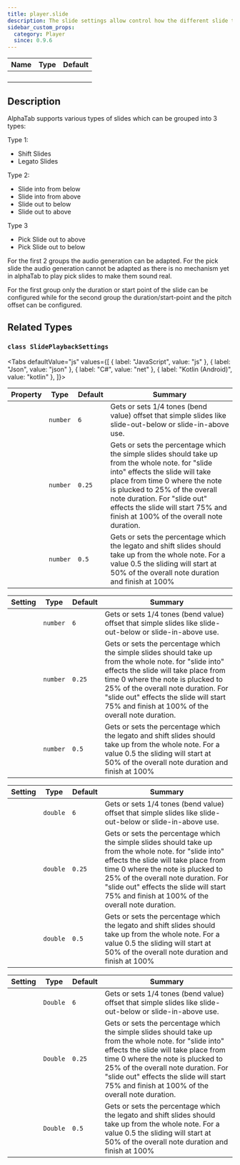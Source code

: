 ```yaml
---
title: player.slide
description: The slide settings allow control how the different slide types are generated for audio.
sidebar_custom_props:
  category: Player
  since: 0.9.6
---
```


<SinceBadge since="0.9.6" />

<table className="table table-striped table-condensed type-table">
    <thead>
        <tr>
          <th>Name</th>
          <th>Type</th>
          <th>Default</th>
        </tr>
    </thead>
    <tbody>
        <tr>
          <td><CodeBadge type="js" name="player.slide" /></td>
          <td><CodeBadge type="js" name="SlidePlaybackSettings" /></td>
          <td><code></code></td>
        </tr>
        <tr>
          <td><CodeBadge type="json" name="player.slide" /></td>
          <td><CodeBadge type="json" name="SlidePlaybackSettings" /></td>
          <td><code></code></td>
        </tr>
        <tr>
          <td><CodeBadge type="net" name="Player.Slide" /></td>
          <td><CodeBadge type="net" name="SlidePlaybackSettings" /></td>
          <td><code></code></td>
        </tr>
        <tr>
          <td><CodeBadge type="android" name="player.slide" /></td>
          <td><CodeBadge type="android" name="SlidePlaybackSettings" /></td>
          <td><code></code></td>
        </tr>
    </tbody>
</table>

## Description
AlphaTab supports various types of slides which can be grouped into 3 types:

Type 1:
* Shift Slides
* Legato Slides

Type 2:
* Slide into from below
* Slide into from above
* Slide out to below
* Slide out to above

Type 3
* Pick Slide out to above
* Pick Slide out to below

For the first 2 groups the audio generation can be adapted. For the pick slide the audio generation cannot be adapted
as there is no mechanism yet in alphaTab to play pick slides to make them sound real.

For the first group only the duration or start point of the slide can be configured while for the second group
the duration/start-point and the pitch offset can be configured.

## Related Types

### `class SlidePlaybackSettings`

<Tabs defaultValue="js" values={[
  { label: "JavaScript", value: "js" },
  { label: "Json", value: "json" },
  { label: "C#", value: "net" },
  { label: "Kotlin (Android)", value: "kotlin" },
]}>
<TabItem value="js">
<table className="table table-striped table-condensed type-table">
    <thead>
        <tr>
            <th>Property</th>
            <th>Type</th>
            <th>Default</th>
            <th>Summary</th>
        </tr>
    </thead>    
    <tbody> 
        <tr>
            <td><CodeBadge type="js" name="simpleSlidePitchOffset" /></td>
            <td><code>number</code></td>
            <td><code>6</code></td>
            <td>Gets or sets 1/4 tones (bend value) offset that
simple slides like slide-out-below or slide-in-above use.</td>
        </tr>
        <tr>
            <td><CodeBadge type="js" name="simpleSlideDurationRatio" /></td>
            <td><code>number</code></td>
            <td><code>0.25</code></td>
            <td>Gets or sets the percentage which the simple slides should take up
from the whole note. for "slide into" effects the slide will take place
from time 0 where the note is plucked to 25% of the overall note duration.
For "slide out" effects the slide will start 75% and finish at 100% of the overall
note duration.</td>
        </tr>
        <tr>
            <td><CodeBadge type="js" name="shiftSlideDurationRatio" /></td>
            <td><code>number</code></td>
            <td><code>0.5</code></td>
            <td>Gets or sets the percentage which the legato and shift slides should take up
from the whole note. For a value 0.5 the sliding will start at 50% of the overall note duration
and finish at 100%</td>
        </tr>
    </tbody>
</table>
</TabItem>
<TabItem value="json">
<table className="table table-striped table-condensed type-table">
    <thead>
        <tr>
            <th>Setting</th>
            <th>Type</th>
            <th>Default</th>
            <th>Summary</th>
        </tr>
    </thead>    
    <tbody> 
        <tr>
            <td><CodeBadge type="json" name="simpleSlidePitchOffset" /></td>
            <td><code>number</code></td>
            <td><code>6</code></td>
            <td>Gets or sets 1/4 tones (bend value) offset that
simple slides like slide-out-below or slide-in-above use.</td>
        </tr>
        <tr>
            <td><CodeBadge type="json" name="simpleSlideDurationRatio" /></td>
            <td><code>number</code></td>
            <td><code>0.25</code></td>
            <td>Gets or sets the percentage which the simple slides should take up
from the whole note. for "slide into" effects the slide will take place
from time 0 where the note is plucked to 25% of the overall note duration.
For "slide out" effects the slide will start 75% and finish at 100% of the overall
note duration.</td>
        </tr>
        <tr>
            <td><CodeBadge type="json" name="shiftSlideDurationRatio" /></td>
            <td><code>number</code></td>
            <td><code>0.5</code></td>
            <td>Gets or sets the percentage which the legato and shift slides should take up
from the whole note. For a value 0.5 the sliding will start at 50% of the overall note duration
and finish at 100%</td>
        </tr>
    </tbody>
</table>
</TabItem>
<TabItem value="net">
<table className="table table-striped table-condensed type-table">
    <thead>
        <tr>
            <th>Setting</th>
            <th>Type</th>
            <th>Default</th>
            <th>Summary</th>
        </tr>
    </thead>    
    <tbody> 
        <tr>
            <td><CodeBadge type="net" name="SimpleSlidePitchOffset" /></td>
            <td><code>double</code></td>
            <td><code>6</code></td>
            <td>Gets or sets 1/4 tones (bend value) offset that
simple slides like slide-out-below or slide-in-above use.</td>
        </tr>
        <tr>
            <td><CodeBadge type="net" name="SimpleSlideDurationRatio" /></td>
            <td><code>double</code></td>
            <td><code>0.25</code></td>
            <td>Gets or sets the percentage which the simple slides should take up
from the whole note. for "slide into" effects the slide will take place
from time 0 where the note is plucked to 25% of the overall note duration.
For "slide out" effects the slide will start 75% and finish at 100% of the overall
note duration.</td>
        </tr>
        <tr>
            <td><CodeBadge type="net" name="ShiftSlideDurationRatio" /></td>
            <td><code>double</code></td>
            <td><code>0.5</code></td>
            <td>Gets or sets the percentage which the legato and shift slides should take up
from the whole note. For a value 0.5 the sliding will start at 50% of the overall note duration
and finish at 100%</td>
        </tr>
    </tbody>
</table>
</TabItem>
<TabItem value="kotlin">
<table className="table table-striped table-condensed type-table">
    <thead>
        <tr>
            <th>Setting</th>
            <th>Type</th>
            <th>Default</th>
            <th>Summary</th>
        </tr>
    </thead>    
    <tbody> 
        <tr>
            <td><CodeBadge type="net" name="simpleSlidePitchOffset" /></td>
            <td><code>Double</code></td>
            <td><code>6</code></td>
            <td>Gets or sets 1/4 tones (bend value) offset that
simple slides like slide-out-below or slide-in-above use.</td>
        </tr>
        <tr>
            <td><CodeBadge type="net" name="simpleSlideDurationRatio" /></td>
            <td><code>Double</code></td>
            <td><code>0.25</code></td>
            <td>Gets or sets the percentage which the simple slides should take up
from the whole note. for "slide into" effects the slide will take place
from time 0 where the note is plucked to 25% of the overall note duration.
For "slide out" effects the slide will start 75% and finish at 100% of the overall
note duration.</td>
        </tr>
        <tr>
            <td><CodeBadge type="net" name="shiftSlideDurationRatio" /></td>
            <td><code>Double</code></td>
            <td><code>0.5</code></td>
            <td>Gets or sets the percentage which the legato and shift slides should take up
from the whole note. For a value 0.5 the sliding will start at 50% of the overall note duration
and finish at 100%</td>
        </tr>
    </tbody>
</table>
</TabItem>
</Tabs>